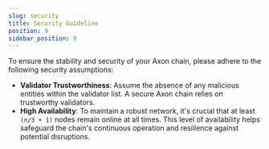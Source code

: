 ```yaml
---
slug: security
title: Security Guideline
position: 9
sidebar_position: 9
---
```


To ensure the stability and security of your Axon chain, please adhere to the following security assumptions:
* **Validator Trustworthiness**: Assume the absence of any malicious entities within the validator list. A secure Axon chain relies on trustworthy validators.
* **High Availability**: To maintain a robust network, it's crucial that at least `(n/3 + 1)` nodes remain online at all times. This level of availability helps safeguard the chain's continuous operation and resilience against potential disruptions.
